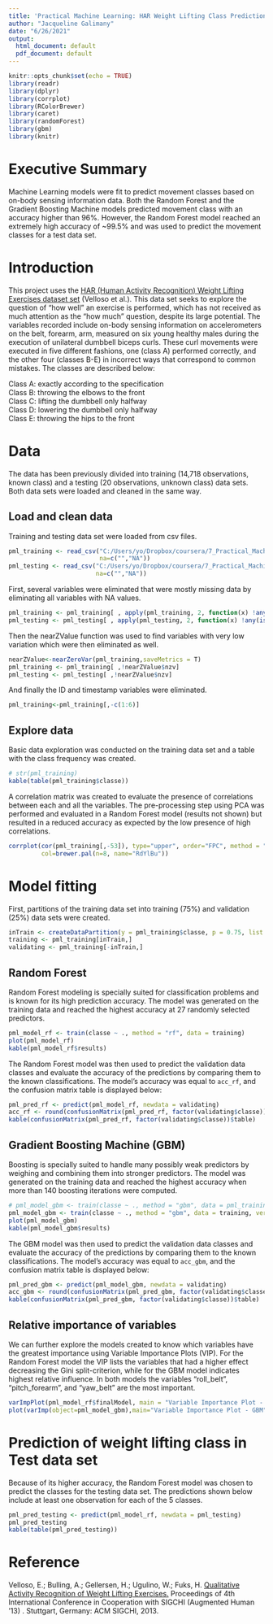```yaml
---
title: 'Practical Machine Learning: HAR Weight Lifting Class Prediction Assignment'
author: "Jacqueline Galimany"
date: "6/26/2021"
output:
  html_document: default
  pdf_document: default
---
```


```r
knitr::opts_chunk$set(echo = TRUE)
library(readr)
library(dplyr)
library(corrplot)
library(RColorBrewer)
library(caret)
library(randomForest)
library(gbm)
library(knitr)
```

# Executive Summary  

Machine Learning models were fit to predict movement classes based on on-body sensing information data. Both the Random Forest and the Gradient Boosting Machine models predicted movement class with an accuracy higher than 96%. However, the Random Forest model reached an extremely high accuracy of ~99.5% and was used to predict the movement classes for a test data set.  

# Introduction  

This project uses the [HAR (Human Activity Recognition) Weight Lifting Exercises dataset  set](http://web.archive.org/web/20161224072740/http:/groupware.les.inf.puc-rio.br/har) (Velloso et al.). This data set seeks to explore the question of "how well" an exercise is performed, which has not received as much attention as the "how much" question, despite its large potential. The variables recorded include on-body sensing information on accelerometers on the belt, forearm, arm, measured on six young healthy males during the execution of unilateral dumbbell biceps curls. These curl movements were executed in five different fashions, one (class A) performed correctly, and the other four (classes B-E) in incorrect ways that correspond to common mistakes. The classes are described below:  

Class A: exactly according to the specification  
Class B: throwing the elbows to the front  
Class C: lifting the dumbbell only halfway  
Class D: lowering the dumbbell only halfway  
Class E: throwing the hips to the front  


# Data  

The data has been previously divided into training (14,718 observations, known class) and a testing (20 observations, unknown class) data sets. Both data sets were loaded and cleaned in the same way.  

## Load and clean data  

Training and testing data set were loaded from csv files.  
```r
pml_training <- read_csv("C:/Users/yo/Dropbox/coursera/7_Practical_Machine_Learning/PMLproject/pml-training.csv",
                         na=c("","NA"))
pml_testing <- read_csv("C:/Users/yo/Dropbox/coursera/7_Practical_Machine_Learning/PMLproject/pml-testing.csv",
                        na=c("","NA"))
```
First, several variables were eliminated that were mostly missing data by eliminating all variables with NA values.  
```r
pml_training <- pml_training[ , apply(pml_training, 2, function(x) !any(is.na(x)))]
pml_testing <- pml_testing[ , apply(pml_testing, 2, function(x) !any(is.na(x)))]
```
Then the nearZValue function was used to find variables with very low variation which were then eliminated as well.  
```r
nearZValue<-nearZeroVar(pml_training,saveMetrics = T)
pml_training <- pml_training[ ,!nearZValue$nzv]
pml_testing <- pml_testing[ ,!nearZValue$nzv]
```
And finally the ID and timestamp variables were eliminated.  
```r
pml_training<-pml_training[,-c(1:6)]
```

## Explore data  

Basic data exploration was conducted on the training data set and a table with the class frequency was created.  
```r
# str(pml_training)
kable(table(pml_training$classe))
```

A correlation matrix was created to evaluate the presence of correlations between each and all the variables. The pre-processing step using PCA was performed and evaluated in a Random Forest model (results not shown) but resulted in a reduced accuracy as expected by the low presence of high correlations.  
```r
corrplot(cor(pml_training[,-53]), type="upper", order="FPC", method = "color",
         col=brewer.pal(n=8, name="RdYlBu"))
```

# Model fitting  

First, partitions of the training data set into training (75%) and validation (25%) data sets were created.  
```r
inTrain <- createDataPartition(y = pml_training$classe, p = 0.75, list = FALSE)
training <- pml_training[inTrain,]
validating <- pml_training[-inTrain,]
```

## Random Forest  

Random Forest modeling is specially suited for classification problems and is known for its high prediction accuracy. The model was generated on the training data and reached the highest accuracy at 27 randomly selected predictors.  
```r
pml_model_rf <- train(classe ~ ., method = "rf", data = training)
plot(pml_model_rf)
kable(pml_model_rf$results)
```
The Random Forest model was then used to predict the validation data classes and evaluate the accuracy of the predictions by comparing them to the known classifications. The model's accuracy was equal to `acc_rf`, and the confusion matrix table is displayed below:  
```r
pml_pred_rf <- predict(pml_model_rf, newdata = validating)
acc_rf <- round(confusionMatrix(pml_pred_rf, factor(validating$classe))$overall[1],4) #get accuracy
kable(confusionMatrix(pml_pred_rf, factor(validating$classe))$table)
```

## Gradient Boosting Machine (GBM)  
Boosting is specially suited to handle many possibly weak predictors by weighing and combining them into stronger predictors. The model was generated on the training data and reached the highest accuracy when more than 140 boosting iterations were computed.  
```r
# pml_model_gbm <- train(classe ~ ., method = "gbm", data = pml_training)
pml_model_gbm <- train(classe ~ ., method = "gbm", data = training, verbose=FALSE)
plot(pml_model_gbm)
kable(pml_model_gbm$results)
```
The GBM model was then used to predict the validation data classes and evaluate the accuracy of the predictions by comparing them to the known classifications. The model's accuracy was equal to `acc_gbm`, and the confusion matrix table is displayed below:  
```r
pml_pred_gbm <- predict(pml_model_gbm, newdata = validating)
acc_gbm <- round(confusionMatrix(pml_pred_gbm, factor(validating$classe))$overall[1],4)
kable(confusionMatrix(pml_pred_gbm, factor(validating$classe))$table)
```
## Relative importance of variables  
We can further explore the models created to know which variables have the greatest importance using Variable Importance Plots (VIP). For the Random Forest model the VIP lists the variables that had a higher effect decreasing the Gini split-criterion, while for the GBM model indicates highest relative influence. In both models the variables "roll_belt", "pitch_forearm", and "yaw_belt" are the most important.  
```r
varImpPlot(pml_model_rf$finalModel, main = "Variable Importance Plot - Random Forest Model")
plot(varImp(object=pml_model_gbm),main="Variable Importance Plot - GBM")
```
# Prediction of weight lifting class in Test data set    

Because of its higher accuracy, the Random Forest model was chosen to predict the classes for the testing data set. The predictions shown below include at least one observation for each of the 5 classes. 
```r
pml_pred_testing <- predict(pml_model_rf, newdata = pml_testing)
pml_pred_testing
kable(table(pml_pred_testing))
```
# Reference

Velloso, E.; Bulling, A.; Gellersen, H.; Ugulino, W.; Fuks, H. [Qualitative Activity Recognition of Weight Lifting Exercises.](http:/groupware.les.inf.puc-rio.br/har#ixzz4TkWi4DLm) Proceedings of 4th International Conference in Cooperation with SIGCHI (Augmented Human '13) . Stuttgart, Germany: ACM SIGCHI, 2013. 